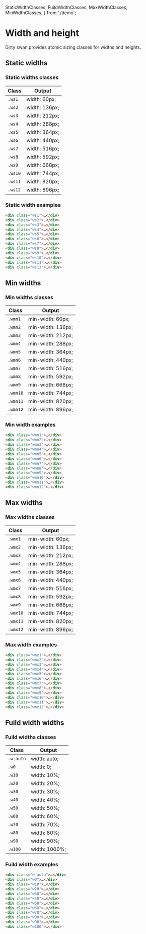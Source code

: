   StaticWidthClasses,
  FuildWidthClasses,
  MaxWidthClasses,
  MinWidthClasses,
} from './demo';

<Meta title="CSS/Base/Width and height" />

# Width and height

Dirty swan provides atomic sizing classes for widths and heights.

## Static widths

### Static widths classes

| Class   | Output        |
| ------- | ------------- |
| `.ws1`  | width: 60px;  |
| `.ws2`  | width: 136px; |
| `.ws3`  | width: 212px; |
| `.ws4`  | width: 288px; |
| `.ws5`  | width: 364px; |
| `.ws6`  | width: 440px; |
| `.ws7`  | width: 516px; |
| `.ws8`  | width: 592px; |
| `.ws9`  | width: 668px; |
| `.ws10` | width: 744px; |
| `.ws11` | width: 820px; |
| `.ws12` | width: 896px; |

### Static width examples

```html
<div class="ws1">…</div>
<div class="ws2">…</div>
<div class="ws3">…</div>
<div class="ws4">…</div>
<div class="ws5">…</div>
<div class="ws6">…</div>
<div class="ws7">…</div>
<div class="ws8">…</div>
<div class="ws9">…</div>
<div class="ws10">…</div>
<div class="ws11">…</div>
<div class="ws12">…</div>
```

<Preview>
  <StaticWidthClasses />
</Preview>

## Min widths

### Min widths classes

| Class    | Output            |
| -------- | ----------------- |
| `.wmn1`  | min-width: 60px;  |
| `.wmn2`  | min-width: 136px; |
| `.wmn3`  | min-width: 212px; |
| `.wmn4`  | min-width: 288px; |
| `.wmn5`  | min-width: 364px; |
| `.wmn6`  | min-width: 440px; |
| `.wmn7`  | min-width: 516px; |
| `.wmn8`  | min-width: 592px; |
| `.wmn9`  | min-width: 668px; |
| `.wmn10` | min-width: 744px; |
| `.wmn11` | min-width: 820px; |
| `.wmn12` | min-width: 896px; |

### Min width examples

```html
<div class="wmn1">…</div>
<div class="wmn2">…</div>
<div class="wmn3">…</div>
<div class="wmn4">…</div>
<div class="wmn5">…</div>
<div class="wmn6">…</div>
<div class="wmn7">…</div>
<div class="wmn8">…</div>
<div class="wmn9">…</div>
<div class="wmn10">…</div>
<div class="wmn11">…</div>
<div class="wmn12">…</div>
```

<Preview>
  <MinWidthClasses />
</Preview>

## Max widths

### Max widths classes

| Class    | Output            |
| -------- | ----------------- |
| `.wmx1`  | min-width: 60px;  |
| `.wmx2`  | min-width: 136px; |
| `.wmx3`  | min-width: 212px; |
| `.wmx4`  | min-width: 288px; |
| `.wmx5`  | min-width: 364px; |
| `.wmx6`  | min-width: 440px; |
| `.wmx7`  | min-width: 516px; |
| `.wmx8`  | min-width: 592px; |
| `.wmx9`  | min-width: 668px; |
| `.wmx10` | min-width: 744px; |
| `.wmx11` | min-width: 820px; |
| `.wmx12` | min-width: 896px; |

### Max width examples

```html
<div class="wmx1">…</div>
<div class="wmx2">…</div>
<div class="wmx3">…</div>
<div class="wmx4">…</div>
<div class="wmx5">…</div>
<div class="wmx6">…</div>
<div class="wmx7">…</div>
<div class="wmx8">…</div>
<div class="wmx9">…</div>
<div class="wmx10">…</div>
<div class="wmx11">…</div>
<div class="wmx12">…</div>
```

<Preview>
  <MaxWidthClasses />
</Preview>

## Fuild width widths

### Fuild widths classes

| Class     | Output        |
| --------- | ------------- |
| `.w-auto` | width: auto;  |
| `.w0`     | width: 0;     |
| `.w10`    | width: 10%;   |
| `.w20`    | width: 20%;   |
| `.w30`    | width: 30%;   |
| `.w40`    | width: 40%;   |
| `.w50`    | width: 50%;   |
| `.w60`    | width: 60%;   |
| `.w70`    | width: 70%;   |
| `.w80`    | width: 80%;   |
| `.w90`    | width: 90%;   |
| `.w100`   | width: 1000%; |

### Fuild width examples

```html
<div class="w-auto">…</div>
<div class="w0">…</div>
<div class="w10">…</div>
<div class="w20">…</div>
<div class="w30">…</div>
<div class="w40">…</div>
<div class="w50">…</div>
<div class="w60">…</div>
<div class="w70">…</div>
<div class="w80">…</div>
<div class="w90">…</div>
<div class="w100">…</div>
```

<Preview>
  <FuildWidthClasses />
</Preview>
